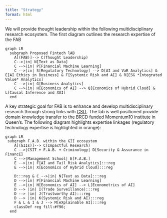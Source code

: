 ```yaml
---
title: "Strategy"
format: html
---
```


We will provide thought leadership within the following multidisciplinary research ecosystem. The first diagram outlines the research expertise of the FAB

```mermaid
graph LR
  subgraph Proposed Fintech lAB
    A[(FAB)]--> C(Thought Leadership)
    C-->|in| N[Text as Data]
    C -->|in| P[Financial Machine Learning]
    C -->|in| S[Regulatory Technology] --> D[AI and VaR Analytics] & E[AI Ethics in Business] & F[Systemic Risk and AI] & R[ESG *Integrated Value* Analytics]
    C -->|in| G[Business Analytics]
    C -->|in| H[Economics of AI] --> Q[Economics of Hybrid Cloud] & L[Causal Inference and XAI]
  end
```

A key strategic goal for FAB is to enhance and develop multidisciplinary research through strong links with [CSIT](http://www.csit.qub.ac.uk). The lab is well positioned provide domain knowledge transfer to the BRCD funded Momentum10 institute in Queen's. The following diagram highlights expertise linkages (regulatory technology expertise is highlighted in orange):

```mermaid
graph LR
 subgraph F.A.B. within the GII ecosystem
    A[(GIIs)]--> C(Impactful Research)
    C -->|CSIT + F.A.B. + Criminology| D[Security & Assurance in FinancE]
    C -->|Management School| E[F.A.B.]
    E -->|in| F[AI and Tail Risk Analytics]:::reg
    E -->|in| X[Economics of Hybrid Cloud]:::reg
    
    D:::reg & C -->|in| N[Text as Data]:::reg
    D -->|in| P[Financial Machine Learning]
    E -->|in| H[Economics of AI] --> L[Econometrics of AI]
    D --> |in| I(Trade Surveillance):::reg
    D --> |in| J(Trustworthy AI):::reg
    D --> |in| K(Systemic Risk and AI):::reg
    F & L & I & J --> M[eXplainable AI]:::reg
    classDef reg fill:#f96;
  end
```

## 
